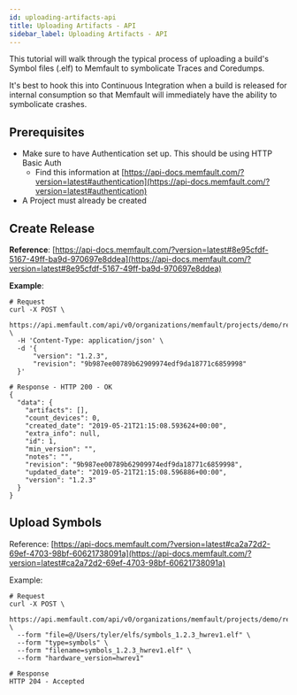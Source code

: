 ```yaml
---
id: uploading-artifacts-api
title: Uploading Artifacts - API
sidebar_label: Uploading Artifacts - API
---
```


This tutorial will walk through the typical process of uploading a build's
Symbol files (.elf) to Memfault to symbolicate Traces and Coredumps.

It's best to hook this into Continuous Integration when a build is released for
internal consumption so that Memfault will immediately have the ability to
symbolicate crashes.

## Prerequisites

- Make sure to have Authentication set up. This should be using HTTP Basic Auth
  - Find this information at
    [https://api-docs.memfault.com/?version=latest#authentication](https://api-docs.memfault.com/?version=latest#authentication)
- A Project must already be created

## Create Release

**Reference**:
[https://api-docs.memfault.com/?version=latest#8e95cfdf-5167-49ff-ba9d-970697e8ddea](https://api-docs.memfault.com/?version=latest#8e95cfdf-5167-49ff-ba9d-970697e8ddea)

**Example**:

    # Request
    curl -X POST \
      https://api.memfault.com/api/v0/organizations/memfault/projects/demo/releases \
      -H 'Content-Type: application/json' \
      -d '{
    	  "version": "1.2.3",
    	  "revision": "9b987ee00789b62909974edf9da18771c6859998"
      }'

    # Response - HTTP 200 - OK
    {
      "data": {
        "artifacts": [],
        "count_devices": 0,
        "created_date": "2019-05-21T21:15:08.593624+00:00",
        "extra_info": null,
        "id": 1,
        "min_version": "",
        "notes": "",
        "revision": "9b987ee00789b62909974edf9da18771c6859998",
        "updated_date": "2019-05-21T21:15:08.596886+00:00",
        "version": "1.2.3"
      }
    }

## Upload Symbols

Reference:
[https://api-docs.memfault.com/?version=latest#ca2a72d2-69ef-4703-98bf-60621738091a](https://api-docs.memfault.com/?version=latest#ca2a72d2-69ef-4703-98bf-60621738091a)

Example:

    # Request
    curl -X POST \
      https://api.memfault.com/api/v0/organizations/memfault/projects/demo/releases/1.2.3/artifacts \
      --form "file=@/Users/tyler/elfs/symbols_1.2.3_hwrev1.elf" \
      --form "type=symbols" \
      --form "filename=symbols_1.2.3_hwrev1.elf" \
      --form "hardware_version=hwrev1"

    # Response
    HTTP 204 - Accepted

